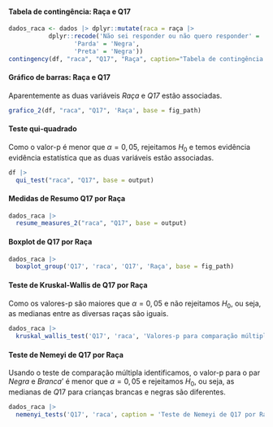 
#### Tabela de contingência: Raça e Q17

```r
dados_raca <- dados |> dplyr::mutate(raca = raça |>
           dplyr::recode('Não sei responder ou não quero responder' = 'Sem resposta',
                  'Parda' = 'Negra',
                  'Preta' = 'Negra'))
contingency(df, "raca", "Q17", "Raça", caption="Tabela de contingência: Raça e Q17.", base = output)
```

#### Gráfico de barras: Raça e Q17

Aparentemente as duas variáveis _Raça_ e _Q17_ estão associadas.

```r
grafico_2(df, "raca", "Q17", 'Raça', base = fig_path)
```

#### Teste qui-quadrado

Como o valor-p é menor que $\alpha=0,05$, rejeitamos $H_0$ e temos evidência evidência estatística que as duas variáveis estão associadas. 

```r
df |> 
  qui_test("raca", "Q17", base = output)
```

\cleardoublepage

#### Medidas de Resumo Q17 por Raça


```r
dados_raca |> 
  resume_measures_2("raca", "Q17", base = output)
```

#### Boxplot de Q17 por Raça 

```r
dados_raca |>
  boxplot_group('Q17', 'raca', 'Q17', 'Raça', base = fig_path)
```

#### Teste de Kruskal-Wallis de Q17 por Raça


Como os valores-p são maiores que $\alpha=0,05$ e não rejeitamos $H_0$, ou seja, as medianas entre as diversas raças são iguais.

```r
dados_raca |> 
  kruskal_wallis_test('Q17', 'raca', 'Valores-p para comparação múltipla de medianas: Q17 e Raça.', base = output)
```

#### Teste de Nemeyi de Q17 por Raça

Usando o teste de comparação múltipla identificamos, o valor-p para o par _Negra_ e _Branca_' é menor que $\alpha=0,05$ e rejeitamos $H_0$, ou seja, as medianas de $Q17$ para crianças brancas e negras são diferentes.


```r
dados_raca |> 
  nemenyi_tests('Q17', 'raca', caption = 'Teste de Nemeyi de Q17 por Raça.', base = output)
``` 